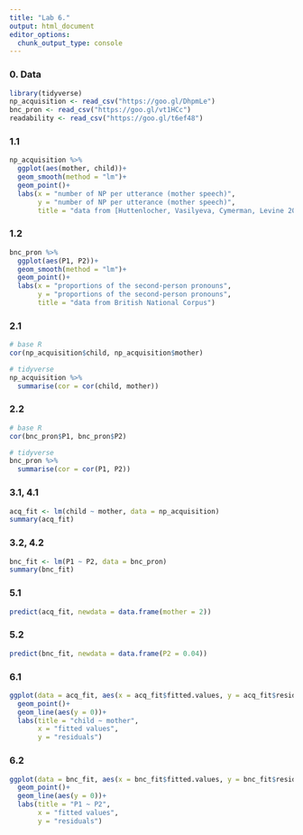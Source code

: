 ```yaml
---
title: "Lab 6."
output: html_document
editor_options: 
  chunk_output_type: console
---
```


### 0. Data
```r
library(tidyverse)
np_acquisition <- read_csv("https://goo.gl/DhpmLe")
bnc_pron <- read_csv("https://goo.gl/vt1HCc")
readability <- read_csv("https://goo.gl/t6ef48")
```

### 1.1
```r
np_acquisition %>% 
  ggplot(aes(mother, child))+
  geom_smooth(method = "lm")+
  geom_point()+
  labs(x = "number of NP per utterance (mother speech)",
       y = "number of NP per utterance (mother speech)",
       title = "data from [Huttenlocher, Vasilyeva, Cymerman, Levine 2002]")
```

### 1.2
```r
bnc_pron %>% 
  ggplot(aes(P1, P2))+
  geom_smooth(method = "lm")+
  geom_point()+
  labs(x = "proportions of the second-person pronouns",
       y = "proportions of the second-person pronouns",
       title = "data from British National Corpus")
```

### 2.1
```r
# base R
cor(np_acquisition$child, np_acquisition$mother)

# tidyverse
np_acquisition %>% 
  summarise(cor = cor(child, mother))
```


### 2.2
```r
# base R
cor(bnc_pron$P1, bnc_pron$P2)

# tidyverse
bnc_pron %>% 
  summarise(cor = cor(P1, P2))
```

### 3.1, 4.1
```r
acq_fit <- lm(child ~ mother, data = np_acquisition)
summary(acq_fit)
```

### 3.2, 4.2
```r
bnc_fit <- lm(P1 ~ P2, data = bnc_pron)
summary(bnc_fit)
```

### 5.1
```r
predict(acq_fit, newdata = data.frame(mother = 2))
```

### 5.2
```r
predict(bnc_fit, newdata = data.frame(P2 = 0.04))
```

### 6.1
```r
ggplot(data = acq_fit, aes(x = acq_fit$fitted.values, y = acq_fit$residuals))+
  geom_point()+
  geom_line(aes(y = 0))+
  labs(title = "child ~ mother",
       x = "fitted values",
       y = "residuals")
```

### 6.2
```r
ggplot(data = bnc_fit, aes(x = bnc_fit$fitted.values, y = bnc_fit$residuals))+
  geom_point()+
  geom_line(aes(y = 0))+
  labs(title = "P1 ~ P2",
       x = "fitted values",
       y = "residuals")
```

